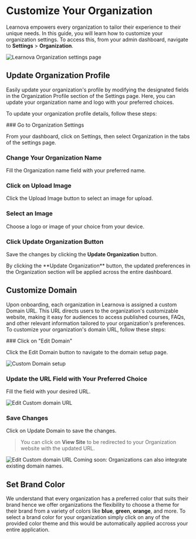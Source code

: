
# Customize Your Organization

Learnova empowers every organization to tailor their experience to their unique needs. In this guide, you will learn how to customize your organization settings. To access this, from your admin dashboard, navigate to **Settings** > **Organization**.

<Image src={CustomizeOrg} alt="Learnova Organization settings page" quality={100} />

## Update Organization Profile

Easily update your organization's profile by modifying the designated fields in the Organization Profile section of the Settings page. Here, you can update your organization name and logo with your preferred choices.

To update your organization profile details, follow these steps:

<Steps>
### Go to Organization Settings

From your dashboard, click on Settings, then select Organization in the tabs of the settings page.

### Change Your Organization Name

Fill the Organization name field with your preferred name.

### Click on Upload Image

Click the Upload Image button to select an image for upload.

### Select an Image

Choose a logo or image of your choice from your device.

### Click Update Organization Button

Save the changes by clicking the **Update Organization** button.

</Steps>
By clicking the **Update Organization** button, the updated preferences in the Organization section will be applied across the entire dashboard.

## Customize Domain

Upon onboarding, each organization in Learnova is assigned a custom Domain URL. This URL directs users to the organization's customizable website, making it easy for audiences to access published courses, FAQs, and other relevant information tailored to your organization's preferences. To customize your organization's domain URL, follow these steps:

<Steps>
### Click on "Edit Domain"

Click the Edit Domain button to navigate to the domain setup page.

<Image src={DommainSetupOne} alt="Custom Domain setup" quality={100} />

### Update the URL Field with Your Preferred Choice

Fill the field with your desired URL.

<Image src={DommainSetupTwo} alt="Edit Custom domain URL" quality={100} />

### Save Changes

Click on Update Domain to save the changes.

> You can click on **View Site** to be redirected to your Organization website with the updated URL.

<Image src={DommainSetupThree} alt="Edit Custom domain URL" quality={100} />

</Steps>

<Callout type="info" emoji="⏳">
  Coming soon: Organizations can also integrate existing domain names.
</Callout>

## Set Brand Color

We understand that every organization has a preferred color that suits their brand hence we offer organizations the flexibility to choose a theme for their brand from a variety of colors like **blue**, **green**, **orange**, and more.
To select a brand color for your organization simply click on any of the provided color theme and this would be automatically applied accross your entire application.
